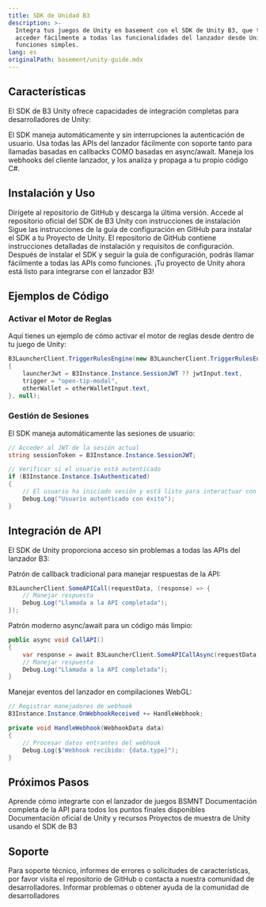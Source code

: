 ```yaml
---
title: SDK de Unidad B3
description: >-
  Integra tus juegos de Unity en basement con el SDK de Unity B3, que te permite
  acceder fácilmente a todas las funcionalidades del lanzador desde Unity como
  funciones simples.
lang: es
originalPath: basement/unity-guide.mdx
---
```

## Características

El SDK de B3 Unity ofrece capacidades de integración completas para desarrolladores de Unity:

<CardGroup cols={1}>
  <Card title="Gestión de Sesiones" icon="user-check">
    El SDK maneja automáticamente y sin interrupciones la autenticación de usuario.
  </Card>
  
  <Card title="APIs como Funciones" icon="code">
    Usa todas las APIs del lanzador fácilmente con soporte tanto para llamadas basadas en callbacks COMO basadas en async/await.
  </Card>
  
  <Card title="Webhooks para WebGL" icon="webhook">
    Maneja los webhooks del cliente lanzador, y los analiza y propaga a tu propio código C#.
  </Card>
</CardGroup>

## Instalación y Uso

<Steps>
<Step title="Descargar el SDK">
  Dirígete al repositorio de GitHub y descarga la última versión.
  
  <Card title="Obtener el SDK de Unity" icon="download" href="https://github.com/b3-fun/b3-unity-sdk" cta="Descargar desde GitHub" horizontal>
    Accede al repositorio oficial del SDK de B3 Unity con instrucciones de instalación
  </Card>
</Step>

<Step title="Instalar al Proyecto de Unity">
  Sigue las instrucciones de la guía de configuración en GitHub para instalar el SDK a tu Proyecto de Unity.
  
  <Note>
  El repositorio de GitHub contiene instrucciones detalladas de instalación y requisitos de configuración.
  </Note>
</Step>

<Step title="Inicializar el SDK">
  Después de instalar el SDK y seguir la guía de configuración, podrás llamar fácilmente a todas las APIs como funciones.
  
  <Check>
  ¡Tu proyecto de Unity ahora está listo para integrarse con el lanzador B3!
  </Check>
</Step>
</Steps>

## Ejemplos de Código

### Activar el Motor de Reglas

Aquí tienes un ejemplo de cómo activar el motor de reglas desde dentro de tu juego de Unity:

```csharp Unity C# Example
B3LauncherClient.TriggerRulesEngine(new B3LauncherClient.TriggerRulesEngineBody
{
    launcherJwt = B3Instance.Instance.SessionJWT ?? jwtInput.text,
    trigger = "open-tip-modal",
    otherWallet = otherWalletInput.text,
}, null);
```

### Gestión de Sesiones

El SDK maneja automáticamente las sesiones de usuario:

```csharp Session Example
// Acceder al JWT de la sesión actual
string sessionToken = B3Instance.Instance.SessionJWT;

// Verificar si el usuario está autenticado
if (B3Instance.Instance.IsAuthenticated)
{
    // El usuario ha iniciado sesión y está listo para interactuar con los servicios de B3
    Debug.Log("Usuario autenticado con éxito");
}
```

## Integración de API

El SDK de Unity proporciona acceso sin problemas a todas las APIs del lanzador B3:

<AccordionGroup>
<Accordion title="Llamadas Basadas en Callbacks">
  Patrón de callback tradicional para manejar respuestas de la API:
  
  ```csharp
  B3LauncherClient.SomeAPICall(requestData, (response) => {
      // Manejar respuesta
      Debug.Log("Llamada a la API completada");
  });
  ```
</Accordion>

<Accordion title="Llamadas Async/Await">
  Patrón moderno async/await para un código más limpio:
  
  ```csharp
  public async void CallAPI()
  {
      var response = await B3LauncherClient.SomeAPICallAsync(requestData);
      // Manejar respuesta
      Debug.Log("Llamada a la API completada");
  }
  ```
</Accordion>

<Accordion title="Webhooks para WebGL">
  Manejar eventos del lanzador en compilaciones WebGL:
  
  ```csharp
  // Registrar manejadores de webhook
  B3Instance.Instance.OnWebhookReceived += HandleWebhook;
  
  private void HandleWebhook(WebhookData data)
  {
      // Procesar datos entrantes del webhook
      Debug.Log($"Webhook recibido: {data.type}");
  }
  ```
</Accordion>
</AccordionGroup>

## Próximos Pasos

<CardGroup cols={2}>
  <Card title="Guía del Lanzador de Juegos" icon="rocket" href="/basement/game-launcher">
    Aprende cómo integrarte con el lanzador de juegos BSMNT
  </Card>
  
  <Card title="Documentación de la API de BSMNT" icon="book" href="https://docs.basement.fun/api">
    Documentación completa de la API para todos los puntos finales disponibles
  </Card>
  
  <Card title="Documentación de Unity" icon="external-link" href="https://docs.unity3d.com/">
    Documentación oficial de Unity y recursos
  </Card>
  
  <Card title="Proyectos de Ejemplo" icon="folder" href="https://github.com/b3-fun/unity-examples">
    Proyectos de muestra de Unity usando el SDK de B3
  </Card>
</CardGroup>

## Soporte

<Info>
Para soporte técnico, informes de errores o solicitudes de características, por favor visita el repositorio de GitHub o contacta a nuestra comunidad de desarrolladores.
</Info>

<Card title="Obtener Soporte del SDK de Unity" icon="help-circle" href="https://github.com/b3-fun/b3-unity-sdk/issues" cta="Issues de GitHub" horizontal>
  Informar problemas o obtener ayuda de la comunidad de desarrolladores
</Card>
